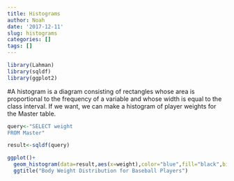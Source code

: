 ```yaml
---
title: Histograms
author: Noah
date: '2017-12-11'
slug: histograms
categories: []
tags: []
---
```

```r
library(Lahman)
library(sqldf)
library(ggplot2)
```

#A histogram is a diagram consisting of rectangles whose area is proportional to the frequency of a variable and whose width is equal to the class interval. If we want, we can make a histogram of player weights for the Master table.

```r
query<-"SELECT weight
FROM Master"

result<-sqldf(query)

ggplot()+
  geom_histogram(data=result,aes(x=weight),color="blue",fill="black",bins=50)+
  ggtitle("Body Weight Distribution for Baseball Players")
```


